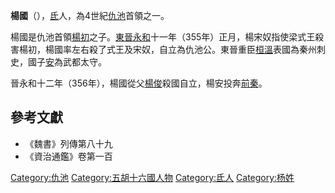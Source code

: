 '''楊國'''（{{bd|？||356年}}），[[氐|氐]]人，為4世紀[[仇池|仇池]]首領之一。

楊國是仇池首領[[楊初|楊初]]之子。[[東晉|東晉]][[永和_(晉穆帝)|永和]]十一年（355年）正月，楊宋奴指使梁式王殺害楊初，楊國率左右殺了式王及宋奴，自立為仇池公。東晉重臣[[桓溫|桓溫]]表國為秦州刺史，國子[[楊安|安]]為武都太守。

晉永和十二年（356年），楊國從父[[楊俊_(仇池)|楊俊]]殺國自立，楊安投奔[[前秦|前秦]]。

==參考文獻==
*《魏書》列傳第八十九
*《資治通鑑》卷第一百
{{start box}}
{{s-before|[[楊初|楊初]]}}
{{s-title|[[仇池|仇池]]首領|355年－356年}}
{{s-after|[[楊俊_(仇池)|楊俊]]}}
{{end box}}
{{南北朝人物小作品}}

[[Category:仇池|Category:仇池]]
[[Category:五胡十六國人物|Category:五胡十六國人物]]
[[Category:氐人|Category:氐人]]
[[Category:杨姓|Category:杨姓]]